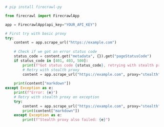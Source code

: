 ```python
# pip install firecrawl-py

from firecrawl import FirecrawlApp

app = FirecrawlApp(api_key="YOUR_API_KEY")

# First try with basic proxy
try:
    content = app.scrape_url("https://example.com")
    
    # Check if we got an error status code
    status_code = content.get("metadata", {}).get("pageStatusCode")
    if status_code in [401, 403, 500]:
        print(f"Got status code {status_code}, retrying with stealth proxy")
        # Retry with stealth proxy
        content = app.scrape_url("https://example.com", proxy="stealth")
    
    print(content["markdown"])
except Exception as e:
    print(f"Error: {e}")
    # Retry with stealth proxy on exception
    try:
        content = app.scrape_url("https://example.com", proxy="stealth")
        print(content["markdown"])
    except Exception as e:
        print(f"Stealth proxy also failed: {e}")
```
